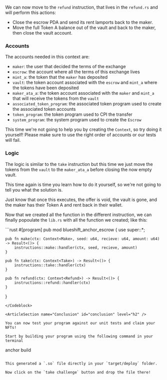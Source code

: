 <ArticleSection name="Refund" id="refund" level="h2" />

We can now move to the `refund` instruction, that lives in the `refund.rs` and will perform this actions:
- Close the escrow PDA and send its rent lamports back to the maker.
- Move the full Token A balance out of the vault and back to the maker, then close the vault account.

### Accounts 

The accounts needed in this context are:
- `maker`: the user that decided the terms of the exchange
- `escrow`: the account where all the terms of this exchange lives
- `mint_a`: the token that the `maker` has deposited
- `vault`: the token account associated with the `escrow` and `mint_a` where the tokens have been deposited
- `maker_ata_a`: the token account associated with the `maker` and `mint_a` that will receive the tokens from the `vault`
- `associated_token_program`: the associated token program used to create the associated token accounts
- `token_program`: the token program used to CPI the transfer
- `system_program`: the system program used to create the `Escrow`

This time we're not going to help you by creating the `Context`, so try doing it yourself! Please make sure to use the right order of accounts or our tests will fail.

### Logic 

The logic is similar to the `take` instruction but this time we just move the tokens from the `vault` to the `maker_ata_a` before closing the now empty vault. 

This time again is time you learn how to do it yourself, so we're not going to tell you what the solution is.

Just know that once this executes, the offer is void, the vault is gone, and the maker has their Token A and rent back in their wallet.

<ArticleSection name="Entrypoint" id="entrypoint" level="h2" />

Now that we created all the function in the different instruction, we can finally popoulate the `lib.rs` with all the function we created; like this:

<Codeblock lang="rust">
```rust
#[program]
pub mod blueshift_anchor_escrow {
    use super::*;

    pub fn make(ctx: Context<Make>, seed: u64, recieve: u64, amount: u64) -> Result<()> {
        instructions::make::handler(ctx, seed, recieve, amount)
    }

    pub fn take(ctx: Context<Take>) -> Result<()> {
        instructions::take::handler(ctx)
    }

    pub fn refund(ctx: Context<Refund>) -> Result<()> {
        instructions::refund::handler(ctx)
    }
}
```
</Codeblock>

<ArticleSection name="Conclusion" id="conclusion" level="h2" />

You can now test your program against our unit tests and claim your NFTs!

Start by building your program using the following command in your terminal

```
anchor build
```

This generated a `.so` file directly in your `target/deploy` folder. 

Now click on the `take challenge` button and drop the file there!
